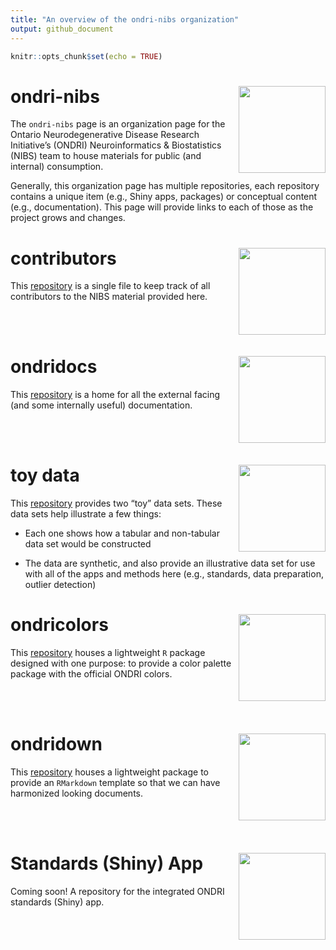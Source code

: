 ```yaml
---
title: "An overview of the ondri-nibs organization"
output: github_document
---
```


```r
knitr::opts_chunk$set(echo = TRUE)
```

# ondri-nibs <img src='etc/ondrinibs_hex.png' align="right" height="139"/>

The `ondri-nibs` page is an organization page for the Ontario Neurodegenerative Disease Research Initiative's (ONDRI) Neuroinformatics & Biostatistics (NIBS) team to house materials for public (and internal) consumption.

Generally, this organization page has multiple repositories, each repository contains a unique item (e.g., Shiny apps, packages) or conceptual content (e.g., documentation). This page will provide links to each of those as the project grows and changes.


# contributors <img src='etc/contributors_hex.png' align="right" height="139"/>

This [repository](https://github.com/ondri-nibs/contributors) is a single file to keep track of all contributors to the NIBS material provided here. 

<br><br>

# ondridocs <img src='etc/ondridocs.png' align="right" height="139"/>

This [repository](https://github.com/ondri-nibs/documentation) is a home for all the external facing (and some internally useful) documentation.


<br><br>

# toy data <img src='etc/toy_data_hex.png' align="right" height="139"/>

This [repository](https://github.com/ondri-nibs/toy_data) provides two "toy" data sets. These data sets help illustrate a few things:

* Each one shows how a tabular and non-tabular data set would be constructed

* The data are synthetic, and also provide an illustrative data set for use with all of the apps and methods here (e.g., standards, data preparation, outlier detection)


# ondricolors <img src='etc/ondricolors.png' align="right" height="139"/>

This [repository](https://github.com/ondri-nibs/ondricolors) houses a lightweight `R` package designed with one purpose: to provide a color palette package with the official ONDRI colors.

<br><br>

# ondridown <img src='etc/ondridown_hex.png' align="right" height="139"/>

This [repository](https://github.com/ondri-nibs/ondridown) houses a lightweight package to provide an `RMarkdown` template so that we can have harmonized looking documents.

<br><br>

# Standards (Shiny) App <img src='etc/standards_app_hex.png' align="right" height="139"/>


Coming soon! A repository for the integrated ONDRI standards (Shiny) app. 


